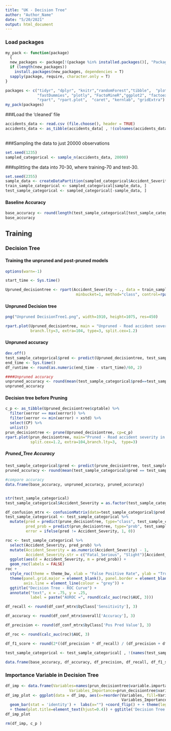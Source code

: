 ---
title: "UK - Decision Tree"
author: "Author_Name"
date: "5/20/2021"
output: html_document
---

### Load packages
```{r message=FALSE}
my_pack <- function(package)
  {
  new_packages <- package[!(package %in% installed.packages()[, "Package"])]
  if (length(new_packages)) 
    install.packages(new_packages, dependencies = T)
  sapply(package, require, character.only = T)
}

packages <- c("tidyr", "dplyr", "knitr","randomForest","tibble",  "plotROC", "corrplot",
              "fastDummies", "plotly", "FactoMineR","ggplot2", "factoextra",
              "rpart", "rpart.plot",  "caret", "kernlab", "gridExtra")
my_pack(packages)
```


###Load the 'cleaned' file
                                                                       
```{r}
accidents_data <- read.csv (file.choose(), header = TRUE)
accidents_data <- as_tibble(accidents_data[ , !(colnames(accidents_data) %in% c('Accident_Index', 'Latitude',
                                                                             'Datetime','Longitude'))])
```

###Sampling the data to just 20000 observations                                                                       
```{r}
set.seed(1235)
sampled_categorical <- sample_n(accidents_data, 20000)
```

###splitting the data into 70-30, where training-70 and test-30.                                                                       
```{r}
set.seed(2355)
sample_data <- createDataPartition(sampled_categorical$Accident_Severity, list=F, p=0.7) 
train_sample_categorical <- sampled_categorical[sample_data, ]
test_sample_categorical <- sampled_categorical[-sample_data, ]
```

#### Baseline Accuracy                                                                       
```{r}
base_accuracy <- round(length(test_sample_categorical[test_sample_categorical$Accident_Severity=='Slight',]$Accident_Severity)/length(test_sample_categorical$Accident_Severity), 3)
base_accuracy
```
## Training
### Decision Tree
#### Training the unpruned and post-pruned models
```{r}

options(warn=-1)

start_time <- Sys.time()

Upruned_decisiontree <- rpart(Accident_Severity ~ ., data = train_sample_categorical,
                               minbucket=1, method="class", control=rpart.control(cp=0.0001), minsplit=1)
```


#### Unpruned Decision tree                                                                     
```{r}
png("Unpruned DecisionTree1.png", width=1910, height=1075, res=450)

rpart.plot(Upruned_decisiontree, main = "Unpruned - Road accident severity in UK",
           branch.lty=3, extra=104, type=3, split.cex=1.2)
```


#### Unpruned accuracy                                                                   
```{r}
dev.off()
test_sample_categorical$pred <- predict(Upruned_decisiontree, test_sample_categorical, type="class")
end_time <- Sys.time()
df_runtime <- round(as.numeric(end_time - start_time)/60, 2)

####Unpruned accuracy 
unpruned_accuracy <- round(mean(test_sample_categorical$pred==test_sample_categorical$Accident_Severity),3)
unpruned_accuracy
```

####  Decision tree before Pruning                                                               
```{r}
c_p <- as_tibble(Upruned_decisiontree$cptable) %>%
  filter(xerror == max(xerror)) %>%
  filter(xerror <= min(xerror) + xstd) %>%
  select(CP) %>%
  unlist()
prun_decisiontree <- prune(Upruned_decisiontree, cp=c_p)
rpart.plot(prun_decisiontree, main="Pruned - Road accident severity in UK",
           split.cex=1.2, extra=104,branch.lty=3,  type=3)
```

##### Pruned_Tree Accuracy                                                                       
```{r}

test_sample_categorical$pred <- predict(prune_decisiontree, test_sample_categorical, type="class")
pruned_accuracy <- round(mean(test_sample_categorical$pred == test_sample_categorical$Accident_Severity), 3)

#compare accuracy
data.frame(base_accuracy, unpruned_accuracy, pruned_accuracy)


str(test_sample_categorical)
test_sample_categorical$Accident_Severity = as.factor(test_sample_categorical$Accident_Severity)

df_confusion_mtrx <- confusionMatrix(data=test_sample_categorical$pred, reference=test_sample_categorical$Accident_Severity)
test_sample_categorical <- test_sample_categorical %>%
  mutate(pred = predict(prune_decisiontree, type="class", test_sample_categorical),
         pred_prob = predict(prun_decisiontree, type="prob", test_sample_categorical)[,2],
         error = ifelse(pred != Accident_Severity, 1, 0))
```

                                                                       
```{r}
roc <- test_sample_categorical %>%
  select(Accident_Severity, pred_prob) %>%
  mutate(Accident_Severity = as.numeric(Accident_Severity) - 1,
         Accident_Severity.str = c("Fatal_Serious", "Slight")[Accident_Severity + 1]) %>%
  ggplot(aes(d = Accident_Severity, m = pred_prob)) +
  geom_roc(labels = FALSE)
roc +
  style_roc(theme = theme_bw, xlab = "False Positive Rate", ylab = "True Positive Rate") +
  theme(panel.grid.major = element_blank(), panel.border = element_blank(),
        axis.line = element_line(colour = "grey")) +
  ggtitle("Decision Tree - ROC Curve") +
  annotate("text", x = .75, y = .25,
           label = paste("AUROC =", round(calc_auc(roc)$AUC, 3)))
```


```{r}
df_recall <- round(df_conf_mtrx$byClass['Sensitivity'], 3)

df_accuracy <- round(df_conf_mtrx$overall['Accuracy'], 3)

df_precision <- round(df_conf_mtrx$byClass['Pos Pred Value'], 3)

df_roc <- round(calc_auc(roc)$AUC, 3)

df_f1_score <- round(2*((df_precision * df_recall) / (df_precision + df_recall)), 3)

test_sample_categorical <- test_sample_categorical[ , !(names(test_sample_categorical) %in% c('pred', 'pred_prob', 'error'))]

data.frame(base_accuracy, df_accuracy, df_precision, df_recall, df_f1_score, df_roc)
```

### Importance Variable in Decision Tree 
```{r}

df_imp <- data.frame(Variables=names(prun_decisiontree$variable.importance),
                            Variables_Importance=prun_decisiontree$variable.importance)
df_imp_plot <- ggplot(data = df_imp, aes(x=reorder(Variables, fill=Variables_Importance,
                                                   Variables_Importance), y=Variables_Importance)) +
  geom_bar(stat = 'identity') +  labs(x="") +coord_flip() + + theme(legend.position="none")
  + theme(plot.title=element_text(hjust=0.4)) + ggtitle('Decision Tree model Variable Importance')
df_imp_plot

rm(df_imp, c_p )
```
